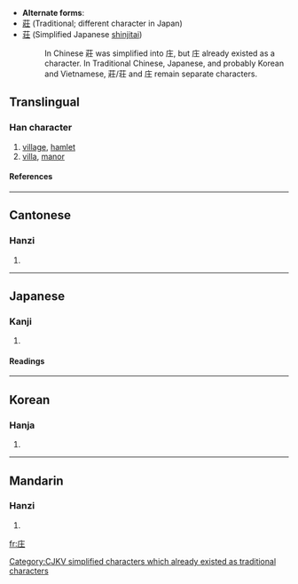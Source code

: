 * '''Alternate forms''':
* [[莊]] (Traditional; different character in Japan)
* [[荘]] (Simplified Japanese [[shinjitai]])
*:In Chinese 莊 was simplified into 庄, but 庄 already existed as a character. In Traditional Chinese, Japanese, and probably Korean and Vietnamese, 莊/荘 and 庄 remain separate characters.

==Translingual==
===Han character===
{{Han char|rn=53|rad=广|as=03|sn=6|four=0021<sub>4</sub>|canj=戈土 (IG)}}
# [[village]], [[hamlet]]
# [[villa]], [[manor]]
====References====
{{Han ref|kx=0343.180|dkj=09234|dj=0653.050|hdz=20873.050|uh=5E84|ud=24196|bh=C9DC|bd=51676}}
----
==Cantonese==
===Hanzi===
{{yue-hanzi|jyut=|y=jong1}}
# {{defn|Cantonese}}
----
==Japanese==
===Kanji===
{{ja-kanji|grade=|rs=广03}}
# {{defn|Japanese}} 
====Readings====
{{ja-readings|on=[[そう]] (sō), [[しょう]] (shō), [[ほう]] (hō)|kun=[[いなか]] (inaka), [[むらざと]] (murazato)}}
----
==Korean==
===Hanja===
{{ko-hanja|hangeul=[[장]]|rv=jang|mr=chang}}
# {{defn|Korean}}


[[Category:CJKV simplified characters which already existed as traditional characters]]
----
==Mandarin==
===Hanzi===
{{cmn-hanzi|tra=莊|pin=[[zhuāng]] (zhuang1)|wg=chuang<sup>1</sup>}}
# {{defn|Mandarin}}

[[fr:庄]]